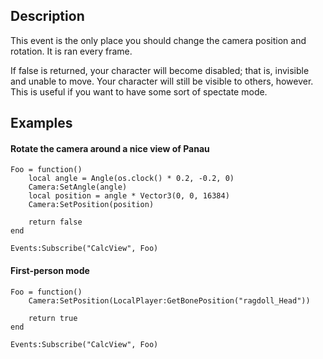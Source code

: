 {{Lua/Event|
  return = Return false to disable the local player.
}}

==Description==

This event is the only place you should change the camera position and rotation. It is ran every frame.

If false is returned, your character will become disabled; that is, invisible and unable to move. Your character will still be visible to others, however. This is useful if you want to have some sort of spectate mode.

==Examples==

====Rotate the camera around a nice view of Panau====

<syntaxhighlight>
Foo = function()
	local angle = Angle(os.clock() * 0.2, -0.2, 0)
	Camera:SetAngle(angle)
	local position = angle * Vector3(0, 0, 16384)
	Camera:SetPosition(position)
	
	return false
end

Events:Subscribe("CalcView", Foo)
</syntaxhighlight>

====First-person mode====

<syntaxhighlight>
Foo = function()
	Camera:SetPosition(LocalPlayer:GetBonePosition("ragdoll_Head"))
	
	return true
end

Events:Subscribe("CalcView", Foo)
</syntaxhighlight>